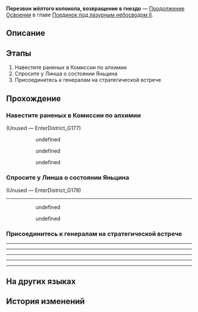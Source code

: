 {{Дополнить|Диалоги.}}
{{Миссия Инфобокс
|id              = 2022308
|Название        = 
|Изображение     = Миссия Освоения Перезвон жёлтого колокола, возвращение в гнездо.png
|Тип             = Продолжение Освоения
|События         = 
|Глава           = Поединок под лазурным небосводом II
|Условия         = Завершена [[Продолжение Освоения]] ''[[Брызги волн, старая вражда избыта]]''
|Персонажи       = Байлу; Линша; Март 7; Первопроходец; Юньли
|СтартЛокация    = Комиссия по алхимии
|Мир             = Лофу Сяньчжоу
|Локации         = Комиссия по алхимии
|Предыдущая      = Брызги волн, старая вражда избыта
|Следующая       = 
|Награды         = Опыт Освоения*400; Звёздный нефрит*50; Очищенный эфир*5; Утраченный кристалл*6; Кредиты*30 000
}}
'''Перезвон жёлтого колокола, возвращение в гнездо''' — [[Продолжение Освоения]] в главе [[Поединок под лазурным небосводом II]].

==Описание==
{{Описание|Буря успокаивается, всё возвращается на круги своя. Первопроходцы приходят навестить своих раненых друзей в Комиссии по алхимии. В Обители божественного предвидения снова собираются три генерала, чтобы обсудить войну, которая касается каждого.}}

==Этапы==
# Навестите раненых в Комиссии по алхимии
# Спросите у Линша о состоянии Яньцина
# Присоединитесь к генералам на стратегической встрече

==Прохождение==
{{Дополнить}}


===Навестите раненых в Комиссии по алхимии===
{{Описание миссии|локация=Комиссия по алхимии|Когда наконец стихают волнения, вы с Март 7 решаете отправиться в Комиссию по алхимии и навестить тяжело раненных в битве на борту «Рассекателя небес»...}}
{{Диалог Начало}}
;(Unused &mdash; EnterDistrict_G177)
<!--Unknown TalkSentence: 222380101-->
:<!--Unknown TalkSentence: 222380102-->
:<!--Unknown TalkSentence: 222380103-->
::{{Диалог|Стрелка}} undefined
::{{Диалог|Стрелка}} undefined
::{{Диалог|Стрелка}} undefined
{{Диалог Конец}}

===Спросите у Линша о состоянии Яньцина===
{{Диалог Начало}}

;(Unused &mdash; EnterDistrict_G178)
----
:<!--Unknown TalkSentence: 222380201-->
:<!--Unknown TalkSentence: 222380202-->
:<!--Unknown TalkSentence: 222380203-->
:<!--Unknown TalkSentence: 222380204-->
::{{Диалог|Стрелка}} undefined
::<!--Unknown TalkSentence: 222380206-->
::<!--Unknown TalkSentence: 222380207-->
::<!--Unknown TalkSentence: 222380208-->
::<!--Unknown TalkSentence: 222380209-->
::<!--Unknown TalkSentence: 222380210-->
::<!--Unknown TalkSentence: 222380211-->
::<!--Unknown TalkSentence: 222380212-->
::<!--Unknown TalkSentence: 222380213-->
::<!--Unknown TalkSentence: 222380214-->
::{{Диалог|Стрелка}} undefined
::<!--Unknown TalkSentence: 222380209-->
::<!--Unknown TalkSentence: 222380210-->
::<!--Unknown TalkSentence: 222380211-->
::<!--Unknown TalkSentence: 222380212-->
::<!--Unknown TalkSentence: 222380213-->
::<!--Unknown TalkSentence: 222380214-->
:<!--Unknown TalkSentence: 222380209-->
:<!--Unknown TalkSentence: 222380210-->
:<!--Unknown TalkSentence: 222380211-->
:<!--Unknown TalkSentence: 222380212-->
:<!--Unknown TalkSentence: 222380213-->
:<!--Unknown TalkSentence: 222380214-->
{{Диалог Конец}}

===Присоединитесь к генералам на стратегической встрече===
{{Описание миссии|локация=Обитель божественного предвидения|В этот миг трое генералов собрались в Обители божественного предвидения, чтобы обсудить будущую стратегию альянса...}}
{{Диалог Начало}}
----
:{{tx}}
----
:{{tx}}
----
:{{tx}}
----
:{{tx}}
----
:{{tx}}
{{Диалог Конец}}

==На других языках==
{{На других языках
|en   = A Fugue From Beyond
|zhs  = 玉阙黄钟，天外归鸿
|zht  = 玉闕黃鐘，天外歸鴻
|ja   = 玉殿の黄鐘、天外からの帰鴻
|ko   = 옥궐의 황종, 천외에서 귀환한 자
|es   = Fuga desde el más allá
|fr   = Fugue de l'au-delà
|ru   = Перезвон жёлтого колокола, возвращение в гнездо
|th   = ระฆังกังวานสู่การหวนคืน
|vi   = Chuông Vàng Yuque, Trở Về Từ Thế Giới Bên Ngoài
|de   = Eine Fuge aus dem Jenseits
|id   = Suara dari Dunia Lain
|pt   = Uma Fuga do Além
}}

==История изменений==
{{История изменений|2.7}}
